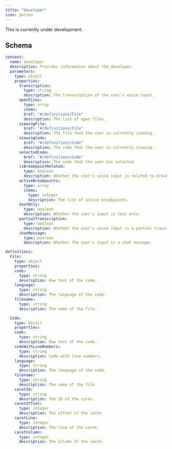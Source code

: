 ```yaml
---
title: "Developer"
icon: person
---
```


<Warning>This is currently under development.</Warning>

## Schema

```yaml
context:
  name: developer
  description: Provides information about the developer.
  parameters:
    type: object
    properties:
      transcription:
        type: string
        description: The transcription of the user's voice input.
      openFiles:
        type: array
        items:
        $ref: "#/definitions/File"
        description: The list of open files.
      viewingFile:
        $ref: "#/definitions/File"
        description: The file that the user is currently viewing.
      viewingCode:
        $ref: "#/definitions/Code"
        description: The code that the user is currently viewing.
      selectedCode:
        $ref: "#/definitions/Code"
        description: The code that the user has selected.
      isBreakpointRelated:
        type: boolean
        description: Whether the user's voice input is related to breakpoints.
      activeBreakpoints:
        type: array
        items:
          type: integer
          description: The list of active breakpoints.
      textOnly:
        type: boolean
        description: Whether the user's input is text only.
      partialTranscription:
        type: boolean
        description: Whether the user's voice input is a partial transcription.
      chatMessage:
        type: boolean
        description: Whether the user's input is a chat message.

definitions:
  File:
    type: object
    properties:
    code:
      type: string
      description: Raw text of the code.
    language:
      type: string
      description: The language of the code.
    filename:
      type: string
      description: The name of the file.

  Code:
    type: object
    properties:
    code:
      type: string
      description: Raw text of the code.
    codeWithLineNumbers:
      type: string
      description: Code with line numbers.
    language:
      type: string
      description: The language of the code.
    filename:
      type: string
      description: The name of the file.
    caretId:
      type: string
      description: The ID of the caret.
    caretOffset:
      type: integer
      description: The offset of the caret.
    caretLine:
      type: integer
      description: The line of the caret.
    caretColumn:
      type: integer
      description: The column of the caret.
```
